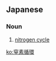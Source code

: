 ==Japanese==
{{ja-kanjitab|ちつ|k1=ちっ|そ|じゅん|かん|yomi=on}}

===Noun===
{{ja-noun|ちっそ じゅんかん}}

# [[nitrogen cycle]]

[[ko:窒素循環]]